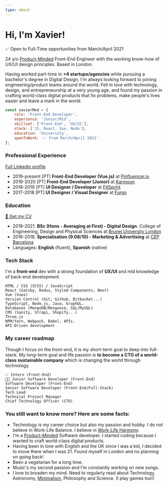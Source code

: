 ```yaml
---
type: about
---
```



# Hi, I'm Xavier!

✅ Open to Full-Time opportunities from March/April 2021

24 y/o [Product-Minded](https://blog.pragmaticengineer.com/the-product-minded-engineer/) Front-End Engineer with the working know-how of UX/UI design principles. Based in London.

Having worked part-time in **+4 startups/agencies** while pursuing a bachelor's degree in Digital Design, I'm always looking forward to joining engineering/product teams around the world. Fell in love with technology, design, and entrepreneurship at a very young age, and found my passion in crafting world-class digital products that fix problems, make people's lives easier and leave a mark in the world.

```js
const xavierMod = {
    role: 'Front-End Developer',
    experience: 'Junior/Mid',
    skillset: ['Front-End', 'UX/UI'],
    stack: ['JS, React, Vue, Node'],
    education: 'University',
    openToWork: '✅ From March/April 2021'
};

```


### Professional Experience

[Full Linkedin profile](https://www.linkedin.com/in/xavier-mod-22a25964/)

*   2019-present [PT] **Front-End Developer (Vue.js)** at [Pinfluencer.io](https://pinfluencer.io/)
*   2019-2020 [PT] **Front-End Developer (Junior)** at [Karmoon](https://karmoon.co.uk/)
*   2018-2019 [PT] **UI Designer / Developer** at [FitSprint](https://www.fitsprint.com/)
*   2017-2018 [PT] **UI Designer / Visual Designer** at [Furgo](http://www.furgo.io/)


### Education

[📃 Get my CV](https://drive.google.com/file/d/1zmBIHfi6TUfbZOdqXWy2ZgGFMhUBGfk3/view)

*   2018-2021. **BSc (Hons - Averaging at First) - Digital Design**. College of Engineering, Design and Physical Sciences at [Brunel University London](https://www.brunel.ac.uk/)
*   2016-2018. **Specialisation (9.08/10) - Marketing & Advertising** at [CEP Barcelona](https://politecnics.barcelona/)
*   Languages: **English** (fluent), **Spanish** (native)

### Tech Stack

I'm a **front-end** dev with a strong foundation of **UX/UI** and mid knowledge of back-end development.

```tech_stack
HTML / CSS (SCSS) / JavaScript
React (Gatsby, Redux, Styled Components, Next)
Vue (Vuex)
Version Control (Git, Github, Bitbucket...)
TypeScript, Node.js, Java, GraphQL.
Databases (MongoDB/Mongoose, SQL/MySQL)
CMS (Sanity, Strapi, Shopify...)
Three.js
NPM/Yarn, Webpack, Babel, APIs.
API-Driven development
```

### My career roadmap

Though I focus on the front-end, it is my short-term goal to deep into full-stack. My long-term goal and life passion is **to become a CTO of a world-class sustainable company** which is changing the world through technology.

```Roadmap
✅ Intern (Front-End)
👨‍💻 Junior Software Developer (Front-End)
Software Developer (Front-End)
Senior Software Developer (Front-End/Full-Stack)
Tech Lead
Technical Project Manager
Chief Technology Officer (CTO)
```

### You still want to know more? Here are some facts:

*   Technology is my career choice but also my passion and hobby. I do not believe in Work-Life Balance. I believe in [Work-Life Harmony](https://kashoo.com/blog/6-ways-to-achieve-work-life-harmony/).
*   I'm a [Product-Minded](https://blog.pragmaticengineer.com/the-product-minded-engineer/) Software developer. I started coding because I wanted to craft world-class digital products.
*   Having been in love with English and the UK since I was a kid, I decided to move there when I was 21. Found myself in London and no planning on going back!
*   Been a vegetarian for a long time.
*   Music's my second passion and I'm constantly working on new songs.
*   I love to broaden my mind. Need to regularly read about Technology, Astronomy, [Minimalism](https://www.theminimalists.com/), Philosophy and Science. (I play games too!)





